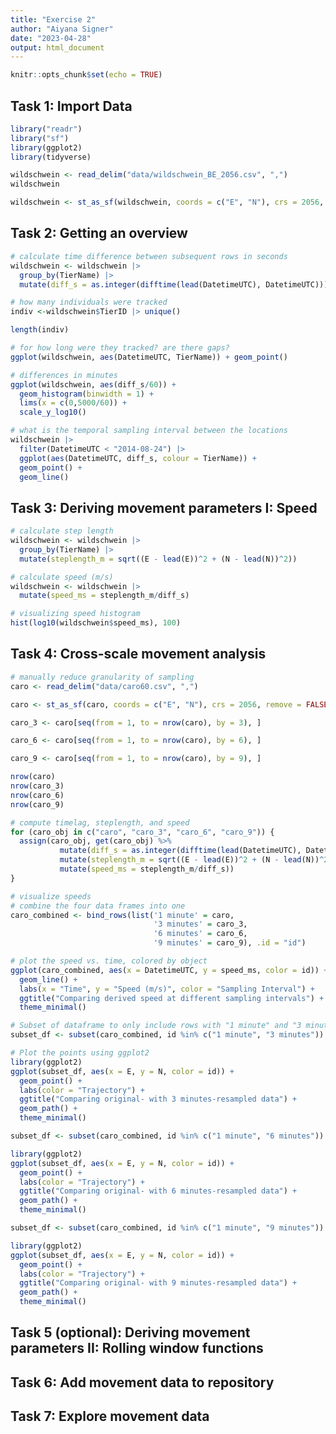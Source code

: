 ```yaml
---
title: "Exercise 2"
author: "Aiyana Signer"
date: "2023-04-28"
output: html_document
---
```


```r
knitr::opts_chunk$set(echo = TRUE)
```

## Task 1: Import Data

```r
library("readr") 
library("sf") 
library(ggplot2)
library(tidyverse)

wildschwein <- read_delim("data/wildschwein_BE_2056.csv", ",")
wildschwein

wildschwein <- st_as_sf(wildschwein, coords = c("E", "N"), crs = 2056, remove = FALSE)
```

## Task 2: Getting an overview
```r
# calculate time difference between subsequent rows in seconds
wildschwein <- wildschwein |> 
  group_by(TierName) |> 
  mutate(diff_s = as.integer(difftime(lead(DatetimeUTC), DatetimeUTC)))
```

```r
# how many individuals were tracked
indiv <-wildschwein$TierID |> unique()

length(indiv)
```

```r
# for how long were they tracked? are there gaps?
ggplot(wildschwein, aes(DatetimeUTC, TierName)) + geom_point()
```

```r
# differences in minutes
ggplot(wildschwein, aes(diff_s/60)) +
  geom_histogram(binwidth = 1) +
  lims(x = c(0,5000/60)) +
  scale_y_log10()
```

```r
# what is the temporal sampling interval between the locations
wildschwein |> 
  filter(DatetimeUTC < "2014-08-24") |> 
  ggplot(aes(DatetimeUTC, diff_s, colour = TierName)) + 
  geom_point() +
  geom_line()
```


## Task 3: Deriving movement parameters I: Speed

```r
# calculate step length
wildschwein <- wildschwein |> 
  group_by(TierName) |> 
  mutate(steplength_m = sqrt((E - lead(E))^2 + (N - lead(N))^2))

# calculate speed (m/s)
wildschwein <- wildschwein |> 
  mutate(speed_ms = steplength_m/diff_s) 

# visualizing speed histogram
hist(log10(wildschwein$speed_ms), 100)
```

## Task 4: Cross-scale movement analysis

```r
# manually reduce granularity of sampling
caro <- read_delim("data/caro60.csv", ",")

caro <- st_as_sf(caro, coords = c("E", "N"), crs = 2056, remove = FALSE)

caro_3 <- caro[seq(from = 1, to = nrow(caro), by = 3), ]

caro_6 <- caro[seq(from = 1, to = nrow(caro), by = 6), ]

caro_9 <- caro[seq(from = 1, to = nrow(caro), by = 9), ]

nrow(caro)
nrow(caro_3)
nrow(caro_6)
nrow(caro_9)
```

```r
# compute timelag, steplength, and speed
for (caro_obj in c("caro", "caro_3", "caro_6", "caro_9")) {
  assign(caro_obj, get(caro_obj) %>% 
           mutate(diff_s = as.integer(difftime(lead(DatetimeUTC), DatetimeUTC))) %>% 
           mutate(steplength_m = sqrt((E - lead(E))^2 + (N - lead(N))^2)) %>% 
           mutate(speed_ms = steplength_m/diff_s))
}
```

```r
# visualize speeds 
# combine the four data frames into one
caro_combined <- bind_rows(list('1 minute' = caro, 
                                '3 minutes' = caro_3, 
                                '6 minutes' = caro_6, 
                                '9 minutes' = caro_9), .id = "id")

# plot the speed vs. time, colored by object
ggplot(caro_combined, aes(x = DatetimeUTC, y = speed_ms, color = id)) + 
  geom_line() + 
  labs(x = "Time", y = "Speed (m/s)", color = "Sampling Interval") +
  ggtitle("Comparing derived speed at different sampling intervals") +
  theme_minimal()
```


```r
# Subset of dataframe to only include rows with "1 minute" and "3 minutes" values
subset_df <- subset(caro_combined, id %in% c("1 minute", "3 minutes"))

# Plot the points using ggplot2
library(ggplot2)
ggplot(subset_df, aes(x = E, y = N, color = id)) + 
  geom_point() + 
  labs(color = "Trajectory") + 
  ggtitle("Comparing original- with 3 minutes-resampled data") +
  geom_path() +
  theme_minimal()
```

```r
subset_df <- subset(caro_combined, id %in% c("1 minute", "6 minutes"))

library(ggplot2)
ggplot(subset_df, aes(x = E, y = N, color = id)) + 
  geom_point() + 
  labs(color = "Trajectory") + 
  ggtitle("Comparing original- with 6 minutes-resampled data") +
  geom_path() +
  theme_minimal()
```

```r
subset_df <- subset(caro_combined, id %in% c("1 minute", "9 minutes"))

library(ggplot2)
ggplot(subset_df, aes(x = E, y = N, color = id)) + 
  geom_point() + 
  labs(color = "Trajectory") + 
  ggtitle("Comparing original- with 9 minutes-resampled data") +
  geom_path() +
  theme_minimal()
```

## Task 5 (optional): Deriving movement parameters II: Rolling window functions

## Task 6: Add movement data to repository

## Task 7: Explore movement data



